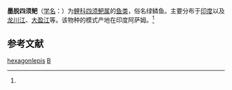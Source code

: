 {{Speciesbox 
| genus = Barbodes
| species = hexagonlepis
| authority = McClelland, 1839<ref name='id5935'>{{cite web| url =http://www.bioinfo.cn/db05/BjdwSpecies.php?action=view&id=5935| title =墨脱四须鲃| work =中国动物物种编目数据库| publisher =中国科学院微生物研究所| author =中国科学院动物研究所| accessdate =2009-04-11| deadurl =yes| archiveurl =https://web.archive.org/web/20160305032200/http://www.bioinfo.cn/db05/BjdwSpecies.php?action=view&id=5935| archivedate =2016-03-05}}</ref>
}}

'''墨脱四须鲃'''（[[学名|学名]]：{{lang|la|''Barbodes hexagonlepis''}}）为[[鲤科|鲤科]][[四须鲃属|四须鲃属]]的[[鱼类|鱼类]]，俗名绿鳞鱼。主要分布于[[印度|印度]]以及[[龙川江|龙川江]]、[[大盈江|大盈江]]等。该物种的模式产地在印度阿萨姆。<ref name='id5935'/>

== 参考文献 ==
{{reflist}}

{{Taxonbar}}

[[Category:四须鲃属|hexagonlepis]]
[[Category:1839年描述的魚類|B]]